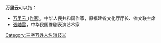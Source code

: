 '''万里云'''可以指：

* [[万里云_(作家)|万里云 (作家)]]，中华人民共和国作家，原福建省文化厅厅长、省文联主席
* [[張岫雲|張岫雲]]，中华民国豫剧表演艺术家

{{disambig}}

[[Category:三字万姓人名消歧义|Category:三字万姓人名消歧义]]
